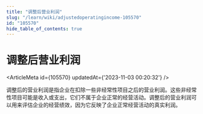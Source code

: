 ```yaml
---
title: "调整后营业利润"
slug: "/learn/wiki/adjustedoperatingincome-105570"
id: "105570"
hide_table_of_contents: true
---
```



# 调整后营业利润

<ArticleMeta id={105570} updatedAt={'2023-11-03 00:20:32'} />
<div className='border-solid border-b border-t-0 my-4 border-[var(--ifm-color-gray-300)]' />

调整后的营业利润是指企业在扣除一些非经常性项目之后的营业利润。这些非经常性项目可能是收入或支出，它们不属于企业正常的经营活动。调整后的营业利润可以用来评估企业的经营绩效，因为它反映了企业正常经营活动的真实利润。
